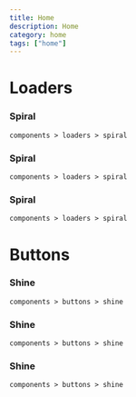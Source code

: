 ```yaml
---
title: Home
description: Home
category: home
tags: ["home"]
---
```


<div className="max-w-7xl mx-auto">

# Loaders

<div
  className="flex-1 gap-4 mt-6
                    grid grid-cols-1
                    md:grid-cols-2
                    xl:grid-cols-3
                    "
>

<MdxCard href="/components/loaders/spiral">

### Spiral

`components > loaders > spiral`

<ComponentPreview path="spin" category="loaders" forShowcase />

</MdxCard>
<MdxCard href="/components/loaders/spiral">

### Spiral

`components > loaders > spiral`

<ComponentPreview path="spin" category="loaders" forShowcase />

</MdxCard>
<MdxCard href="/components/loaders/spiral">

### Spiral

`components > loaders > spiral`

<ComponentPreview path="spin" category="loaders" forShowcase />

</MdxCard>
</div>

# Buttons

<div
  className="flex-1 gap-4 mt-6
                    grid grid-cols-1
                    md:grid-cols-2
                    xl:grid-cols-3
                    "
>
<MdxCard href="/components/loaders/spiral">

### Shine

`components > buttons > shine`

<ComponentPreview path="spin" category="loaders" forShowcase />

</MdxCard>
<MdxCard href="/components/loaders/spiral">

### Shine

`components > buttons > shine`

<ComponentPreview path="spin" category="loaders" forShowcase />

</MdxCard>
<MdxCard href="/components/loaders/spiral">

### Shine

`components > buttons > shine`

<ComponentPreview path="spin" category="loaders" forShowcase />

</MdxCard>
</div>
</div>
